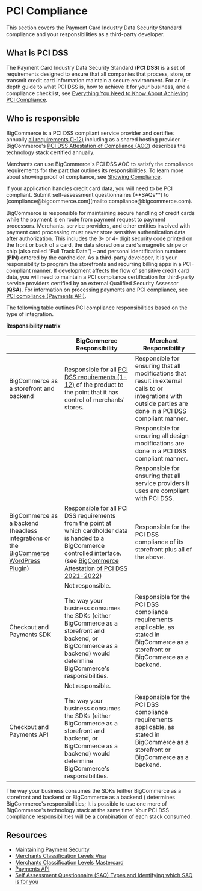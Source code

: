 # PCI Compliance

This section covers the Payment Card Industry Data Security Standard compliance and your responsibilities as a third-party developer.

## What is PCI DSS

The Payment Card Industry Data Security Standard (**PCI DSS**) is a set of requirements designed to ensure that all companies that process, store, or transmit credit card information maintain a secure environment. For an in-depth guide to what PCI DSS is, how to achieve it for your business, and a compliance checklist, see [Everything You Need to Know About Achieving PCI Compliance](https://www.bigcommerce.com/articles/ecommerce/pci-compliance/).

## Who is responsible

BigCommerce is a PCI DSS compliant service provider and certifies annually [all requirements (1-12)](https://www.pcisecuritystandards.org/pci_security/standards_overview) including as a shared hosting provider. BigCommerce's [PCI DSS Attestation of Compliance (AOC)](https://support.mybigcommerce.com/content/dojo/BigCommerce_PCI_DSS_v3.2.1_AOC_2019_Service_Provider.pdf) describes the technology stack certified annually. 

Merchants can use BigCommerce's PCI DSS AOC to satisfy the compliance requirements for the part that outlines its responsibilities. To learn more about showing proof of compliance, see [Showing Compliance](https://support.bigcommerce.com/s/article/PCI-Compliance#how).

<Callout type="info">
  If your application handles credit card data, you will need to be PCI compliant. Submit self-assessment questionnaires (**SAQs**) to [compliance@bigcommerce.com](mailto:compliance@bigcommerce.com).
</Callout>

BigCommerce is responsible for maintaining secure handling of credit cards while the payment is en route from payment request to payment processors. Merchants, service providers, and other entities involved with payment card processing must never store sensitive authentication data after authorization. This includes the 3- or 4- digit security code printed on the front or back of a card, the data stored on a card's magnetic stripe or chip (also called “Full Track Data”) – and personal identification numbers (**PIN**) entered by the cardholder. As a third-party developer, it is your responsibility to program the storefronts and recurring billing apps in a PCI-compliant manner. If development affects the flow of sensitive credit card data, you will need to maintain a PCI compliance certification for third-party service providers certified by an external Qualified Security Assessor (**QSA**). For information on processing payments and PCI compliance, see [PCI compliance (Payments API)](/api-docs/store-management/payment-processing#pci-compliance).

The following table outlines PCI compliance responsibilities based on the type of integration.

**Responsibility matrix**

| |BigCommerce Responsibility |Merchant Responsibility |
|--|--|--|
| BigCommerce as a storefront and backend | Responsible for all [PCI DSS requirements (1-12)](https://www.pcisecuritystandards.org/pci_security/maintaining_payment_security) of the product to the point that it has control of merchants' stores. | Responsible for ensuring that all modifications that result in external calls to or integrations with outside parties are done in a PCI DSS compliant manner. |
||| Responsible for ensuring all design modifications are done in a PCI DSS compliant manner.|
||| Responsible for ensuring that all service providers it uses are compliant with PCI DSS.|
| BigCommerce as a backend (headless integrations or the [BigCommerce WordPress Plugin](https://wordpress.org/plugins/bigcommerce/)) | Responsible for all PCI DSS requirements from the point at which cardholder data is handed to a BigCommerce controlled interface. (see [BigCommerce Attestation of PCI DSS 2021-2022](https://support.mybigcommerce.com/content/dojo/BigCommerce_2021_PCI_DSS_v3_2_1_Service_Provider_AOC-1.pdf)) | Responsible for the PCI DSS compliance of its storefront plus all of the above. |
| Checkout and Payments SDK | Not responsible. <br></br> The way your business consumes the SDKs (either BigCommerce as a storefront and backend, or BigCommerce as a backend) would determine BigCommerce's responsibilities. | Responsible for the PCI DSS compliance requirements applicable, as stated in BigCommerce as a storefront or BigCommerce as a backend.|
| Checkout and Payments API | Not responsible. <br></br> The way your business consumes the SDKs (either BigCommerce as a storefront and backend, or BigCommerce as a backend) would determine BigCommerce's responsibilities. |  Responsible for the PCI DSS compliance requirements applicable, as stated in BigCommerce as a storefront or BigCommerce as a backend. |

<Callout type="info">
  The way your business consumes the SDKs (either BigCommerce as a storefront and backend or BigCommerce as a backend ) determines BigCommerce's  responsibilities; It is possible to use one more of BigCommerce's technology stack at the same time. Your PCI DSS compliance responsibilities will be a combination of each stack consumed.
</Callout>


## Resources

- [Maintaining Payment Security](https://www.pcisecuritystandards.org/pci_security/maintaining_payment_security)
- [Merchants Classification Levels Visa](https://usa.visa.com/support/small-business/security-compliance.html#3)
- [Merchants Classification Levels Mastercard](https://www.mastercard.us/en-us/merchants/safety-security/security-recommendations/merchants-need-to-know.html)
- [Payments API](/api-docs/store-management/payment-processing)
- [Self Assessment Questionnaire (SAQ) Types and Identifying which SAQ is for you](https://www.pcisecuritystandards.org/documents/SAQ-InstrGuidelines-v3_2_1.pdf?agreement=true&time=1562173376464)
